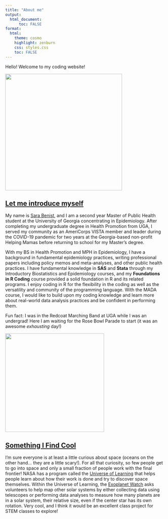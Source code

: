 ```yaml
---
title: "About me"
output: 
  html_document:
      toc: FALSE
format:
  html:
    theme: cosmo
    highlight: zenburn
    css: styles.css
    toc: FALSE
---
```


Hello! Welcome to my coding website!

![](Picture%203.jpg){fig-align="center" width="369"}

## [Let me introduce myself]{.underline}

My name is [Sara Benist](https://www.linkedin.com/in/sara-benist-47078517a/), and I am a second year Master of Public Health student at the University of Georgia concentrating in Epidemiology. After completing my undergraduate degree in Health Promotion from UGA, I served my community as an AmeriCorps VISTA member and leader during the COVID-19 pandemic for two years at the Georgia-based non-profit Helping Mamas before returning to school for my Master's degree.

With my BS in Health Promotion and MPH in Epidemiology, I have a background in fundamental epidemiology practices, writing professional papers including policy memos and meta-analyses, and other public health practices. I have fundamental knowledge in **SAS** and **Stata** through my Introductory Biostatistics and Epidemiology courses, and my **Foundations in R Coding** course provided a solid foundation in R and its related programs. I enjoy coding in R for the flexibility in the coding as well as the versatility and community of the programming language. With the MADA course, I would like to build upon my coding knowledge and learn more about real-world data analysis practices and be confident in performing them.

Fun fact: I was in the Redcoat Marching Band at UGA while I was an undergrad! Here I am waiting for the Rose Bowl Parade to start (it was an awesome *exhausting* day!)

![](Picture2.jpg){fig-align="center" width="312"}

## [Something I Find Cool]{.underline}

I'm sure everyone is at least a little curious about space (oceans on the other hand... they are a little scary!). For all that curiosity, so few people get to go into space and only a small fraction of people work with the final frontier! NASA has a program called the [Universe of Learning](https://universe-of-learning.org/home) that helps people learn about how their work is done and try to discover space themselves. Within the Universe of Learning, the [Exoplanet Watch](https://universe-of-learning.org/resources/projects/exoplanet-watch) asks volunteers to help map other solar systems by either collecting data using telescopes or performing data analyses to measure how many planets are in a solar system, their relative size, even if the center star has its own rotation. Very cool, and I think it would be an excellent class project for STEM classes to explore!
